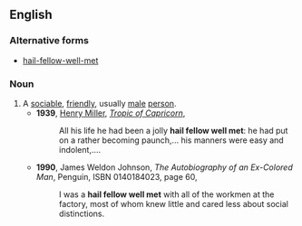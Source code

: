 ==English==
===Alternative forms===
*[[hail-fellow-well-met]]
===Noun===
{{en-noun|hail fellows well met|sg=[[hail]] [[fellow]] [[well]] [[met]]}}
#A [[sociable]], [[friendly]], usually [[male]] [[person]].
#*'''1939''', [[w:Henry Miller|Henry Miller]], [[w:Tropic of Capricorn (novel)|''Tropic of Capricorn'']],
#*:All his life he had been a jolly '''hail fellow well met''': he had put on a rather becoming paunch,... his manners were easy and indolent,....
#*'''1990''', James Weldon Johnson, ''The Autobiography of an Ex-Colored Man'', Penguin, ISBN 0140184023, page 60,
#*:I was a '''hail fellow well met''' with all of the workmen at the factory, most of whom knew little and cared less about social distinctions.